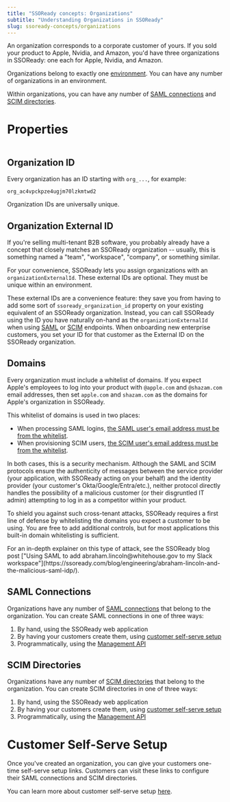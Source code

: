 ```yaml
---
title: "SSOReady concepts: Organizations"
subtitle: "Understanding Organizations in SSOReady"
slug: ssoready-concepts/organizations
---
```


An organization corresponds to a corporate customer of yours. If you sold your
product to Apple, Nvidia, and Amazon,
you'd have three organizations in SSOReady: one each for Apple, Nvidia, and
Amazon.

Organizations belong to exactly one
[environment](/docs/ssoready-concepts/environments). You can have any number of
organizations in an environment.

Within organizations, you can have any number of [SAML
connections](#saml-connections) and [SCIM directories](#scim-directories).

# Properties

<Frame caption="An organization, as displayed in the SSOReady web app.">
    <img src="organization.png" alt="" />
</Frame>

## Organization ID

Every organization has an ID starting with `org_...`, for example:

```
org_ac4vpckpze4ugjm70lzkmtwd2
```

Organization IDs are universally unique.

## Organization External ID

If you're selling multi-tenant B2B software, you probably already have a concept
that closely matches an SSOReady organization -- usually, this is something
named a "team", "workspace", "company", or something similar.

For your convenience, SSOReady lets you assign organizations with an
`organizationExternalId`. These external IDs are optional. They must be unique
within an environment.

These external IDs are a convenience feature: they save you from
having to add some sort of `ssoready_organization_id` property on your existing
equivalent of an SSOReady organization. Instead, you can call SSOReady using the
ID you have naturally on-hand as the `organizationExternalId` when using
[SAML](/docs//api-reference/saml/get-saml-redirect-url) or
[SCIM](/docs/api-reference/scim/list-scim-users) endpoints. When onboarding new
enterprise customers, you set your ID for that customer as the External ID
on the SSOReady organization.

## Domains

Every organization must include a whitelist of domains. If you expect Apple's
employees to log into your product with `@apple.com` and `@shazam.com` email
addresses, then set `apple.com` and `shazam.com` as the domains for Apple's
organization in SSOReady.

This whitelist of domains is used in two places:

* When processing SAML logins, [the SAML user's email address must be from the
whitelist](/docs/ssoready-concepts/saml-login-flows#email-outside-organization-domains).
* When provisioning SCIM users, [the SCIM user's email address must be from the
whitelist](/docs/ssoready-concepts/scim-users#email).

In both cases, this is a security mechanism. Although the SAML and SCIM
protocols ensure the authenticity of messages between the service provider (your
application, with SSOReady acting on your behalf) and the identity provider
(your customer's Okta/Google/Entra/etc.), neither protocol directly handles the
possibility of a malicious customer (or their disgruntled IT admin) attempting
to log in as a competitor within your product.

To shield you against such cross-tenant attacks, SSOReady requires a first line
of defense by whitelisting the domains you expect a customer to be using. You
are free to add additional controls, but for most applications this built-in
domain whitelisting is sufficient.

<Note>
    For an in-depth explainer on this type of attack, see the SSOReady blog post
    ["Using SAML to add abraham.lincoln@whitehouse.gov to my Slack
    workspace"](https://ssoready.com/blog/engineering/abraham-lincoln-and-the-malicious-saml-idp/).
</Note>

## SAML Connections

Organizations have any number of [SAML
connections](/docs/ssoready-concepts/saml-connections) that belong to the
organization. You can create SAML connections in one of three ways:

1. By hand, using the SSOReady web application
2. By having your customers create them, using [customer self-serve setup](#customer-self-serve-setup)
3. Programmatically, using the [Management API](/docs/management-api)

## SCIM Directories

Organizations have any number of [SCIM
directories](/docs/ssoready-concepts/scim-directories) that belong to the
organization. You can create SCIM directories in one of three ways:

1. By hand, using the SSOReady web application
2. By having your customers create them, using [customer self-serve setup](#customer-self-serve-setup)
3. Programmatically, using the [Management API](/docs/management-api)

# Customer Self-Serve Setup

Once you've created an organization, you can give your customers one-time
self-serve setup links. Customers can visit these links to configure their SAML
connections and SCIM directories.

You can learn more about customer self-serve setup
[here](/docs/idp-configuration/enabling-self-service-configuration-for-your-customers).
